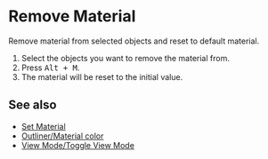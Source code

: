 
# Remove Material

<Reference shortcut="Alt + M" command="Remove Material" button="" />

Remove material from selected objects and reset to default material.

1. Select the objects you want to remove the material from.
2. Press <kbd>Alt + M</kbd>.
3. The material will be reset to the initial value.

## See also
- [Set Material](./set-material)
- [Outliner/Material color](../plasticity-essentials/outliner#material-color)
- [View Mode/Toggle View Mode](../plasticity-essentials/view-mode#toggle-view-mode)















